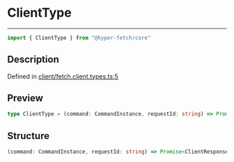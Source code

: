 

# ClientType

<div class="api-docs__separator" data-reactroot="">

---

</div><div class="api-docs__import" data-reactroot="">

```ts
import { ClientType } from "@hyper-fetch/core"
```

</div><div class="api-docs__section">

## Description

</div><div class="api-docs__description"><span class="api-docs__do-not-parse">



</span></div><p class="api-docs__definition">

Defined in [client/fetch.client.types.ts:5](https://github.com/BetterTyped/hyper-fetch/blob/aff5c35a/packages/core/src/client/fetch.client.types.ts#L5)

</p><div class="api-docs__section">

## Preview

</div><div class="api-docs__preview type single">

```ts
type ClientType = (command: CommandInstance, requestId: string) => Promise<ClientResponseType<any, any>>;
```

</div><div class="api-docs__section">

## Structure

</div><div class="api-docs__returns">

```ts
(command: CommandInstance, requestId: string) => Promise<ClientResponseType<any, any>>
```

</div>